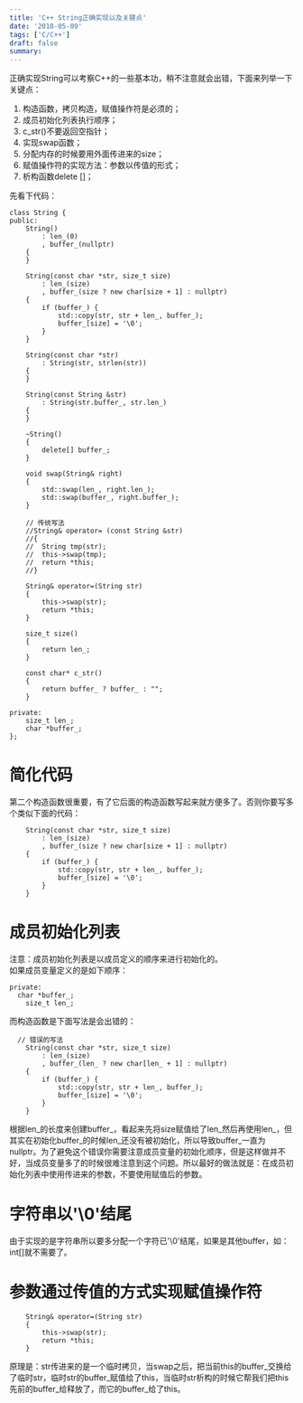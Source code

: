 ```yaml
---
title: 'C++ String正确实现以及关键点'
date: '2018-05-09'
tags: ['C/C++']
draft: false
summary: 
---
```


正确实现String可以考察C++的一些基本功，稍不注意就会出错，下面来列举一下关键点：
1. 构造函数，拷贝构造，赋值操作符是必须的；
2. 成员初始化列表执行顺序；
3. c_str()不要返回空指针；
4. 实现swap函数；
5. 分配内存的时候要用外面传进来的size；
6. 赋值操作符的实现方法：参数以传值的形式；
7. 析构函数delete []；

先看下代码：
```
class String {
public:
	String() 
		: len_(0)
		, buffer_(nullptr) 
	{
	}

	String(const char *str, size_t size)
		: len_(size)
		, buffer_(size ? new char[size + 1] : nullptr)
	{
		if (buffer_) {
			std::copy(str, str + len_, buffer_);
			buffer_[size] = '\0';
		}
	}

	String(const char *str)
		: String(str, strlen(str))
	{
	}

	String(const String &str)
		: String(str.buffer_, str.len_)
	{
	}

	~String()
	{
		delete[] buffer_;
	}

	void swap(String& right) 
	{
		std::swap(len_, right.len_);
		std::swap(buffer_, right.buffer_);
	}

	// 传统写法
	//String& operator= (const String &str)
	//{
	//	String tmp(str);
	//	this->swap(tmp);
	//	return *this;
	//}

	String& operator=(String str)
	{
		this->swap(str);
		return *this;
	}

	size_t size()
	{
		return len_;
	}

	const char* c_str()
	{
		return buffer_ ? buffer_ : "";
	}

private:
	size_t len_;
	char *buffer_;
};
```

# 简化代码
第二个构造函数很重要，有了它后面的构造函数写起来就方便多了。否则你要写多个类似下面的代码：
```
	String(const char *str, size_t size)
		: len_(size)
		, buffer_(size ? new char[size + 1] : nullptr)
	{
		if (buffer_) {
			std::copy(str, str + len_, buffer_);
			buffer_[size] = '\0';
		}
	}
```

# 成员初始化列表
注意：成员初始化列表是以成员定义的顺序来进行初始化的。  
如果成员变量定义的是如下顺序：
```
private:
  char *buffer_;
	size_t len_;
```
而构造函数是下面写法是会出错的：
```
  // 错误的写法
	String(const char *str, size_t size)
		: len_(size)
		, buffer_(len_ ? new char[len_ + 1] : nullptr)
	{
		if (buffer_) {
			std::copy(str, str + len_, buffer_);
			buffer_[size] = '\0';
		}
	}
```
根据len_的长度来创建buffer_，看起来先将size赋值给了len_然后再使用len_，但其实在初始化buffer_的时候len_还没有被初始化，所以导致buffer_一直为nullptr。为了避免这个错误你需要注意成员变量的初始化顺序，但是这样做并不好，当成员变量多了的时候很难注意到这个问题。所以最好的做法就是：在成员初始化列表中使用传进来的参数，不要使用赋值后的参数。

# 字符串以'\0'结尾
由于实现的是字符串所以要多分配一个字符已'\0'结尾，如果是其他buffer，如：int[]就不需要了。

# 参数通过传值的方式实现赋值操作符
```
	String& operator=(String str)
	{
		this->swap(str);
		return *this;
	}
```
原理是：str传进来的是一个临时拷贝，当swap之后，把当前this的buffer_交换给了临时str，临时str的buffer_赋值给了this，当临时str析构的时候它帮我们把this先前的buffer_给释放了，而它的buffer_给了this。